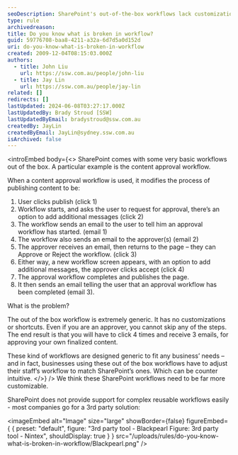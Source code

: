 ```yaml
---
seoDescription: SharePoint's out-of-the-box workflows lack customization options, requiring businesses to adapt their processes to fit SharePoint's generic workflow.
type: rule
archivedreason:
title: Do you know what is broken in workflow?
guid: 59776708-baa8-4211-a32a-6d7d5a0d152d
uri: do-you-know-what-is-broken-in-workflow
created: 2009-12-04T08:15:03.000Z
authors:
  - title: John Liu
    url: https://ssw.com.au/people/john-liu
  - title: Jay Lin
    url: https://ssw.com.au/people/jay-lin
related: []
redirects: []
lastUpdated: 2024-06-08T03:27:17.000Z
lastUpdatedBy: Brady Stroud [SSW]
lastUpdatedByEmail: bradystroud@ssw.com.au
createdBy: JayLin
createdByEmail: JayLin@sydney.ssw.com.au
isArchived: false
---
```


<introEmbed
  body={<>
SharePoint comes with some very basic workflows out of the box. A particular example is the content approval workflow.

When a content approval workflow is used, it modifies the process of publishing content to be:

1. User clicks publish (click 1)
2. Workflow starts, and asks the user to request for approval, there’s an option to add additional messages (click 2)
3. The workflow sends an email to the user to tell him an approval workflow has started. (email 1)
4. The workflow also sends an email to the approver(s) (email 2)
5. The approver receives an email, then returns to the page – they can Approve or Reject the workflow. (click 3)
6. Either way, a new workflow screen appears, with an option to add additional messages, the approver clicks accept (click 4)
7. The approval workflow completes and publishes the page.
8. It then sends an email telling the user that an approval workflow has been completed (email 3).

What is the problem?

The out of the box workflow is extremely generic. It has no customizations or shortcuts. Even if you are an approver, you cannot skip any of the steps. The end result is that you will have to click 4 times and receive 3 emails, for approving your own finalized content.

These kind of workflows are designed generic to fit any business’ needs – and in fact, businesses using these out of the box workflows have to adjust their staff’s workflow to match SharePoint’s ones. Which can be counter intuitive.
  </>}
/>
We think these SharePoint workflows need to be far more customizable.

SharePoint does not provide support for complex reusable workflows easily - most companies go for a 3rd party solution:


<imageEmbed
  alt="Image"
  size="large"
  showBorder={false}
  figureEmbed={ {
    preset: "default",
    figure: "3rd party tool - Blackpearl                        Figure: 3rd party tool - Nintex",
    shouldDisplay: true
  } }
  src="/uploads/rules/do-you-know-what-is-broken-in-workflow/Blackpearl.png"
/>
